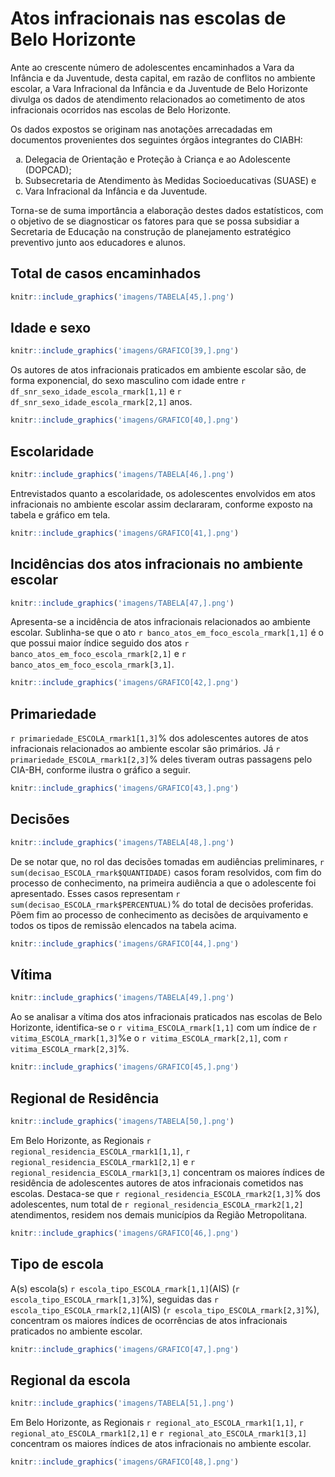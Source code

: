 # Atos infracionais nas escolas de Belo Horizonte
\leavevmode
\newline

Ante ao crescente número de adolescentes encaminhados a Vara da Infância e da
Juventude, desta capital, em razão de conflitos no ambiente escolar, a Vara Infracional da Infância e
da Juventude de Belo Horizonte divulga os dados de atendimento relacionados ao cometimento de
atos infracionais ocorridos nas escolas de Belo Horizonte.    

Os dados expostos se originam nas anotações arrecadadas em documentos provenientes
dos seguintes órgãos integrantes do CIABH: 

a. Delegacia de Orientação e Proteção à Criança e ao
Adolescente (DOPCAD); 
a. Subsecretaria de Atendimento às Medidas Socioeducativas (SUASE) e
a. Vara Infracional da Infância e da Juventude.    

Torna-se de suma importância a elaboração destes dados estatísticos, com o objetivo de se
diagnosticar os fatores para que se possa subsidiar a Secretaria de Educação na construção de
planejamento estratégico preventivo junto aos educadores e alunos.    


\newpage

## Total de casos encaminhados
```r
knitr::include_graphics('imagens/TABELA[45,].png')
```

## Idade e sexo
```r
knitr::include_graphics('imagens/GRAFICO[39,].png')
```
Os autores de atos infracionais praticados em ambiente escolar são, de forma exponencial, do sexo masculino com idade entre `r df_snr_sexo_idade_escola_rmark[1,1]` e `r df_snr_sexo_idade_escola_rmark[2,1]` anos. 
```r
knitr::include_graphics('imagens/GRAFICO[40,].png')
```
\newpage


## Escolaridade



```r
knitr::include_graphics('imagens/TABELA[46,].png')
```

Entrevistados quanto a escolaridade, os adolescentes envolvidos em atos infracionais no
ambiente escolar assim declararam, conforme exposto na tabela e gráfico em tela.

```r
knitr::include_graphics('imagens/GRAFICO[41,].png')
```
\newpage

## Incidências dos atos infracionais no ambiente escolar



```r
knitr::include_graphics('imagens/TABELA[47,].png')
```

Apresenta-se a incidência de atos infracionais relacionados ao ambiente escolar. Sublinha-se que o ato `r banco_atos_em_foco_escola_rmark[1,1]` é o que possui maior índice seguido dos atos `r banco_atos_em_foco_escola_rmark[2,1]` e `r banco_atos_em_foco_escola_rmark[3,1]`.

```r
knitr::include_graphics('imagens/GRAFICO[42,].png')
```
\newpage

## Primariedade


`r primariedade_ESCOLA_rmark1[1,3]`% dos adolescentes autores de atos infracionais relacionados ao ambiente escolar são
primários. Já `r primariedade_ESCOLA_rmark1[2,3]`% deles tiveram outras passagens pelo CIA-BH, conforme ilustra o gráfico a
seguir.


```r
knitr::include_graphics('imagens/GRAFICO[43,].png')
```
\newpage

## Decisões
\leavevmode
\newline

```r
knitr::include_graphics('imagens/TABELA[48,].png')
```

De se notar que, no rol das decisões tomadas em audiências preliminares, `r sum(decisao_ESCOLA_rmark$QUANTIDADE)` casos foram resolvidos, com fim do processo de conhecimento, na primeira audiência a que o adolescente foi apresentado. Esses casos representam `r sum(decisao_ESCOLA_rmark$PERCENTUAL)`% do total de decisões proferidas.
Põem fim ao processo de conhecimento as decisões de arquivamento e todos os tipos de remissão elencados na tabela acima.
\leavevmode
\newline
\newline
```r
knitr::include_graphics('imagens/GRAFICO[44,].png')
```
\newpage

## Vítima




```r
knitr::include_graphics('imagens/TABELA[49,].png')
```

Ao se analisar a vítima dos atos infracionais praticados nas escolas de Belo Horizonte,
identifica-se o `r vitima_ESCOLA_rmark[1,1]` com um índice de `r vitima_ESCOLA_rmark[1,3]`%e o `r vitima_ESCOLA_rmark[2,1]`, com `r vitima_ESCOLA_rmark[2,3]`%.

```r
knitr::include_graphics('imagens/GRAFICO[45,].png')
```
\newpage

## Regional de Residência

```r
knitr::include_graphics('imagens/TABELA[50,].png')
```

Em Belo Horizonte, as Regionais `r regional_residencia_ESCOLA_rmark1[1,1]`, `r regional_residencia_ESCOLA_rmark1[2,1]` e `r regional_residencia_ESCOLA_rmark1[3,1]` concentram os maiores índices de residência de adolescentes autores de atos infracionais cometidos nas escolas. Destaca-se que `r regional_residencia_ESCOLA_rmark2[1,3]`% dos adolescentes, num total de `r regional_residencia_ESCOLA_rmark2[1,2]` atendimentos, residem nos demais municípios da Região Metropolitana.


```r
knitr::include_graphics('imagens/GRAFICO[46,].png')
```
\newpage

## Tipo de escola


A(s) escola(s) `r escola_tipo_ESCOLA_rmark[1,1]`(AIS) (`r escola_tipo_ESCOLA_rmark[1,3]`%), seguidas das  `r escola_tipo_ESCOLA_rmark[2,1]`(AIS) (`r escola_tipo_ESCOLA_rmark[2,3]`%), concentram os maiores
índices de ocorrências de atos infracionais praticados no ambiente escolar. 

\vspace{2cm}
```r
knitr::include_graphics('imagens/GRAFICO[47,].png')
```
\newpage

## Regional da escola

```r
knitr::include_graphics('imagens/TABELA[51,].png')
```
\vspace{2cm}
Em Belo Horizonte, as Regionais `r regional_ato_ESCOLA_rmark1[1,1]`, `r regional_ato_ESCOLA_rmark1[2,1]` e `r regional_ato_ESCOLA_rmark1[3,1]` concentram os maiores índices de atos infracionais no ambiente escolar.

\vspace{2cm}

```r
knitr::include_graphics('imagens/GRAFICO[48,].png')
```
\newpage


